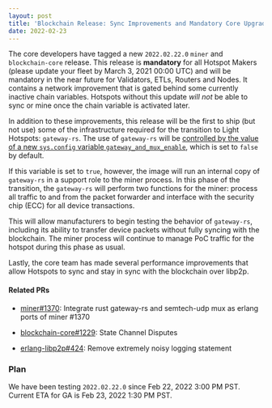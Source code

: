 ```yaml
---
layout: post
title: 'Blockchain Release: Sync Improvements and Mandatory Core Upgrade'
date: 2022-02-23
---
```


The core developers have tagged a new `2022.02.22.0` `miner` and `blockchain-core` release. This
release is **mandatory** for all Hotspot Makers (please update your fleet by March 3, 2021 00:00
UTC) and will be mandatory in the near future for Validators, ETLs, Routers and Nodes. It contains a
network improvement that is gated behind some currently inactive chain variables. Hotspots without
this update _will not_ be able to sync or mine once the chain variable is activated later.

In addition to these improvements, this release will be the first to ship (but not use) some of the
infrastructure required for the transition to Light Hotspots: `gateway-rs`. The use of `gateway-rs`
will be
[controlled by the value of a new `sys.config` variable `gateway_and_mux_enable`](https://github.com/helium/miner/pull/1370),
which is set to `false` by default.

If this variable is set to `true`, however, the image will run an internal copy of `gateway-rs` in a
support role to the miner process. In this phase of the transition, the `gateway-rs` will perform
two functions for the miner: process all traffic to and from the packet forwarder and interface with
the security chip (ECC) for all device transactions.

This will allow manufacturers to begin testing the behavior of `gateway-rs`, including its ability
to transfer device packets without fully syncing with the blockchain. The miner process will
continue to manage PoC traffic for the hotspot during this phase as usual.

Lastly, the core team has made several performance improvements that allow Hotspots to sync and stay
in sync with the blockchain over libp2p.

#### Related PRs

- [miner#1370](https://github.com/helium/miner/pull/1370): Integrate rust gateway-rs and semtech-udp
  mux as erlang ports of miner #1370

- [blockchain-core#1229](https://github.com/helium/blockchain-core/pull/1229): State Channel
  Disputes

- [erlang-libp2p#424](https://github.com/helium/erlang-libp2p/pull/424): Remove extremely noisy
  logging statement

### Plan

We have been testing `2022.02.22.0` since Feb 22, 2022 3:00 PM PST. Current ETA for GA is Feb 23,
2022 1:30 PM PST.
